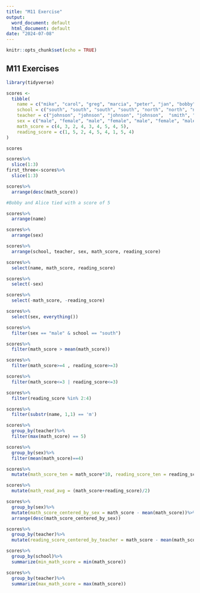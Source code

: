 ---
title: "M11 Exercise"
output:
  word_document: default
  html_document: default
date: "2024-07-08"
---

```{r setup, include=FALSE}
knitr::opts_chunk$set(echo = TRUE)
```

## M11 Exercises

```{r}
library(tidyverse)
```

```{r}
scores <- 
  tibble(
    name = c("mike", "carol", "greg", "marcia", "peter", "jan", "bobby", "cindy", "alice"),
    school = c("south", "south", "south", "south", "north", "north", "north", "south", "south"),
    teacher = c("johnson", "johnson", "johnson", "johnson",  "smith", "smith", "smith", "perry", "perry"),
    sex = c("male", "female", "male", "female", "male", "female", "male", "female", "female"),
    math_score = c(4, 3, 2, 4, 3, 4, 5, 4, 5),
    reading_score = c(1, 5, 2, 4, 5, 4, 1, 5, 4)
)
```

```{r}
scores
```

```{r}
scores%>%
  slice(1:3)
first_three<-scores%>%
  slice(1:3)
```
```{r}
scores%>%
  arrange(desc(math_score))

#Bobby and Alice tied with a score of 5
```
```{r}
scores%>%
  arrange(name)
```
```{r}
scores%>%
  arrange(sex)
```
```{r}
scores%>%
  arrange(school, teacher, sex, math_score, reading_score)
```
```{r}
scores%>%
  select(name, math_score, reading_score)

scores%>%
  select(-sex)

scores%>%
  select(-math_score, -reading_score)

scores%>%
  select(sex, everything())
```


```{r}
scores%>%
  filter(sex == "male" & school == "south")

scores%>%
  filter(math_score > mean(math_score))

scores%>%
  filter(math_score>=4 , reading_score>=3)

scores%>%
  filter(math_score<=3 | reading_score<=3)

scores%>%
  filter(reading_score %in% 2:4)

scores%>%
  filter(substr(name, 1,1) == 'm')

scores%>%
  group_by(teacher)%>%
  filter(max(math_score) == 5)

scores%>%
  group_by(sex)%>%
  filter(mean(math_score)==4)
```
```{r}
scores%>%
  mutate(math_score_ten = math_score*10, reading_score_ten = reading_score*10)

scores%>%
  mutate(math_read_avg = (math_score+reading_score)/2)

```
```{r}
scores%>%
  group_by(sex)%>%
  mutate(math_score_centered_by_sex = math_score - mean(math_score))%>%
  arrange(desc(math_score_centered_by_sex))

scores%>%
  group_by(teacher)%>%
  mutate(reading_score_centered_by_teacher = math_score - mean(math_score))
```
```{r}
scores%>%
  group_by(school)%>%
  summarize(min_math_score = min(math_score))

scores%>%
  group_by(teacher)%>%
  summarize(max_math_score = max(math_score))
```

